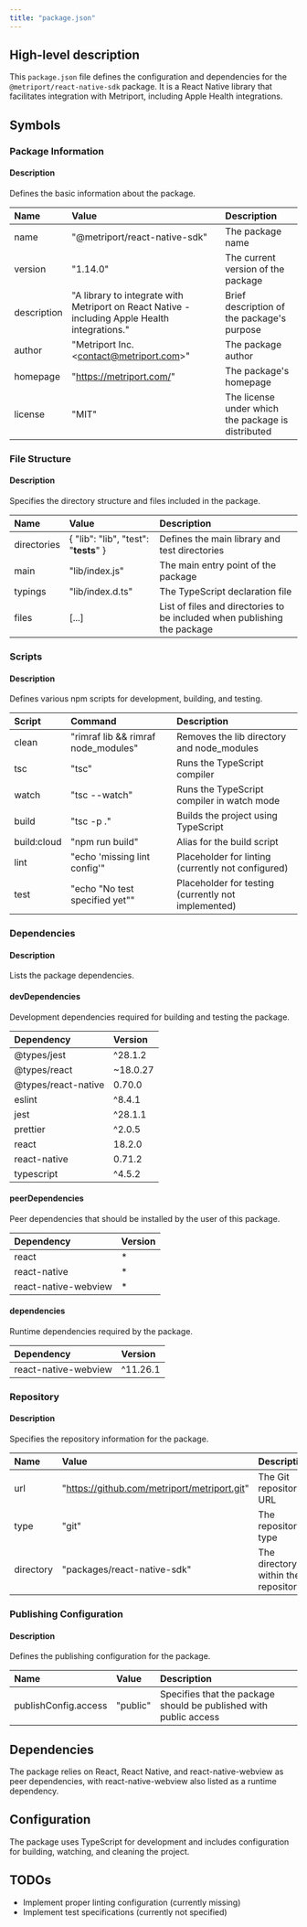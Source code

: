 ```yaml
---
title: "package.json"
---
```


## High-level description
This `package.json` file defines the configuration and dependencies for the `@metriport/react-native-sdk` package. It is a React Native library that facilitates integration with Metriport, including Apple Health integrations.

## Symbols

### Package Information
#### Description
Defines the basic information about the package.

| Name | Value | Description |
|:-----|:------|:------------|
| name | "@metriport/react-native-sdk" | The package name |
| version | "1.14.0" | The current version of the package |
| description | "A library to integrate with Metriport on React Native - including Apple Health integrations." | Brief description of the package's purpose |
| author | "Metriport Inc. &lt;contact@metriport.com&gt;" | The package author |
| homepage | "https://metriport.com/" | The package's homepage |
| license | "MIT" | The license under which the package is distributed |

### File Structure
#### Description
Specifies the directory structure and files included in the package.

| Name | Value | Description |
|:-----|:------|:------------|
| directories | \{ "lib": "lib", "test": "__tests__" \} | Defines the main library and test directories |
| main | "lib/index.js" | The main entry point of the package |
| typings | "lib/index.d.ts" | The TypeScript declaration file |
| files | [...] | List of files and directories to be included when publishing the package |

### Scripts
#### Description
Defines various npm scripts for development, building, and testing.

| Script | Command | Description |
|:-------|:--------|:------------|
| clean | "rimraf lib && rimraf node_modules" | Removes the lib directory and node_modules |
| tsc | "tsc" | Runs the TypeScript compiler |
| watch | "tsc --watch" | Runs the TypeScript compiler in watch mode |
| build | "tsc -p ." | Builds the project using TypeScript |
| build:cloud | "npm run build" | Alias for the build script |
| lint | "echo 'missing lint config'" | Placeholder for linting (currently not configured) |
| test | "echo \"No test specified yet\"" | Placeholder for testing (currently not implemented) |

### Dependencies
#### Description
Lists the package dependencies.

#### devDependencies
Development dependencies required for building and testing the package.

| Dependency | Version |
|:-----------|:--------|
| @types/jest | ^28.1.2 |
| @types/react | ~18.0.27 |
| @types/react-native | 0.70.0 |
| eslint | ^8.4.1 |
| jest | ^28.1.1 |
| prettier | ^2.0.5 |
| react | 18.2.0 |
| react-native | 0.71.2 |
| typescript | ^4.5.2 |

#### peerDependencies
Peer dependencies that should be installed by the user of this package.

| Dependency | Version |
|:-----------|:--------|
| react | * |
| react-native | * |
| react-native-webview | * |

#### dependencies
Runtime dependencies required by the package.

| Dependency | Version |
|:-----------|:--------|
| react-native-webview | ^11.26.1 |

### Repository
#### Description
Specifies the repository information for the package.

| Name | Value | Description |
|:-----|:------|:------------|
| url | "https://github.com/metriport/metriport.git" | The Git repository URL |
| type | "git" | The repository type |
| directory | "packages/react-native-sdk" | The directory within the repository |

### Publishing Configuration
#### Description
Defines the publishing configuration for the package.

| Name | Value | Description |
|:-----|:------|:------------|
| publishConfig.access | "public" | Specifies that the package should be published with public access |

## Dependencies
The package relies on React, React Native, and react-native-webview as peer dependencies, with react-native-webview also listed as a runtime dependency.

## Configuration
The package uses TypeScript for development and includes configuration for building, watching, and cleaning the project.

## TODOs
- Implement proper linting configuration (currently missing)
- Implement test specifications (currently not specified)

